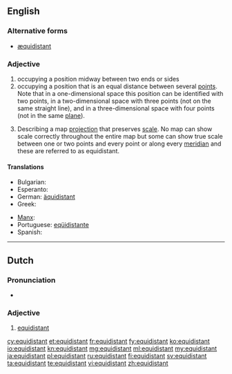 ==English==

===Alternative forms===
* [[æquidistant]] {{qualifier|archaic}}

===Adjective===
{{en-adj|-}}

# occupying a position midway between two ends or sides
# occupying a position that is an equal distance between several [[point]]s.  Note that in a one-dimensional space this position can be identified with two points, in a two-dimensional space with three points (not on the same straight line), and in a three-dimensional space with four points (not in the same [[plane]]).
# {{context|cartography|lang=en}} Describing a map [[projection]] that preserves [[scale]]. No map can show scale correctly throughout the entire map but some can show true scale between one or two points and every point or along every [[meridian]] and these are referred to as equidistant.

====Translations====
{{trans-top|occupying a position that is an equal distance between several [[point]]s}}
* Bulgarian: {{t+|bg|равноотстоящ}}
* Esperanto: {{t-|eo|samdistanca}}
* German: [[äquidistant]]
* Greek: {{t-|el|ισαπέχων|m|tr=isapéchon}}
{{trans-mid}}
* [[Manx]]: {{t-|gv|co-houd}}
* Portuguese: [[eqüidistante]]
* Spanish: {{t+|es|equidistante}}
{{trans-bottom}}

----

==Dutch==

===Pronunciation===
* {{IPA|/ˌeˑ.kʋi.dɪs.ˈtɑnt/|lang=nl}}

===Adjective===
{{nl-adj|-}}

# [[#English|equidistant]]

[[cy:equidistant]]
[[et:equidistant]]
[[fr:equidistant]]
[[fy:equidistant]]
[[ko:equidistant]]
[[io:equidistant]]
[[kn:equidistant]]
[[mg:equidistant]]
[[ml:equidistant]]
[[my:equidistant]]
[[ja:equidistant]]
[[pl:equidistant]]
[[ru:equidistant]]
[[fi:equidistant]]
[[sv:equidistant]]
[[ta:equidistant]]
[[te:equidistant]]
[[vi:equidistant]]
[[zh:equidistant]]